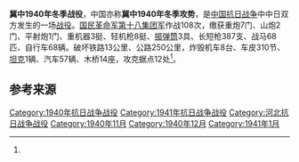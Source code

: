 {{Infobox Military Conflict
|campaign=
|image=
|caption=
|conflict=冀中1940年冬季战役
|date=1940年11月15日－1941年1月3日
|place=[[河北省|河北省]]深县、武强县、晋县等及平汉铁路
|result=
|combatant1=[[国民革命军第十八集团军|国民革命军第十八集团军]]冀中军区各部队及地方武装
|combatant2=日、“伪”军一部
|commander1=
|commander2=
|strength1=
|strength2=
|casualties1=
|casualties2=日军亡1272，伤407，被俘13<br />“伪”军亡283，伤168，被俘182，“反正”136<ref name="军事科学院">《中国人民解放军全史》军事历史研究部 编，军事科学出版社，2000年，ISBN 7-80137-315-4，卷“中国人民解放军战役战斗总览”。</ref>
|}}

'''冀中1940年冬季战役'''，中国亦称'''冀中1940年冬季攻势'''，是[[中国抗日战争|中国抗日战争]]中中日双方发生的一场[[战役|战役]]。[[国民革命军第十八集团军|国民革命军第十八集团军]]作战108次，缴获重炮7门、山炮2门、平射炮1门、重机器3挺、轻机枪8挺、[[掷弹筒|掷弹筒]]3具、长短枪387支、战马68匹、自行车68辆。破坏铁路13公里、公路250公里，炸毁机车8台、车皮310节、[[坦克|坦克]]1辆、汽车57辆、木桥14座，攻克据点12处<ref name="军事科学院" />。

== 参考来源 ==
{{reflist}}

{{战争小作品}}
{{中国抗日战争中共战役战斗}}

[[Category:1940年抗日战争战役|Category:1940年抗日战争战役]]
[[Category:1941年抗日战争战役|Category:1941年抗日战争战役]]
[[Category:河北抗日战争战役|Category:河北抗日战争战役]]
[[Category:1940年11月|Category:1940年11月]]
[[Category:1940年12月|Category:1940年12月]]
[[Category:1941年1月|Category:1941年1月]]